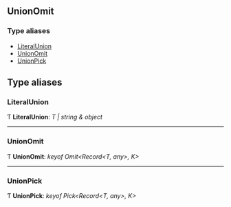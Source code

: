 <!-- This file generate automatically, should not modify that directly -->


<Meta title="API Reference/Typings/UnionOmit" />

## UnionOmit

### Type aliases

- [LiteralUnion](#literalunion)
- [UnionOmit](#unionomit)
- [UnionPick](#unionpick)

## Type aliases

### LiteralUnion

Ƭ **LiteralUnion**: _T | string & object_

---

### UnionOmit

Ƭ **UnionOmit**: _keyof Omit<Record<T, any>, K>_

---

### UnionPick

Ƭ **UnionPick**: _keyof Pick<Record<T, any>, K>_
